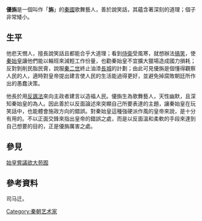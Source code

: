 '''優旃'''是一個叫作「'''旃'''」的[[秦國|秦國]]歌舞藝人，善於說笑話，其蘊含著深刻的道理；個子非常矮小。

==生平==
他悲天憫人，擅長說笑話且都能合乎大道理；看到[[侍衛|侍衛]]受風寒，就想辦法[[搞笑|搞笑]]，使[[秦始皇|秦始皇]]讓他們能以輪班來減輕工作份量，也勸秦始皇不宜擴大獵場造成國力損耗；反對剝削民脂民膏，說服[[秦二世|秦二世]]終止油漆[[長城|長城]]的計劃；由此可見優旃是個懂得觀察人民的人，適時對皇帝提出建言使人民的生活能過得更好，並避免掉腐敗朝廷所作出的愚蠢決策。

他長於用[[反諷法|反諷法]]來向主政者建言以造福人民。優旃生為歌舞藝人，天性幽默，且深知秦始皇的為人。因此善於以反面論述來突顯自己所要表達的主題，讓秦始皇在玩笑話中，也能體會施政方向的錯誤。對秦始皇這種強硬派作風的皇帝來說，是十分有用的。不以正面交鋒來指出皇帝的錯誤之處，而是以反面溫和柔軟的手段來達到自己想要的目的，正是優旃厲害之處。

==參見==
[[秦始皇|始皇嘗議欲大苑囿]]

==參考資料==
司马迁{{wikisource history link|史記|126|優旃}}。

{{中國人物小作品}}
{{秦朝人小作品}}
[[Category:秦朝艺术家|Category:秦朝艺术家]]